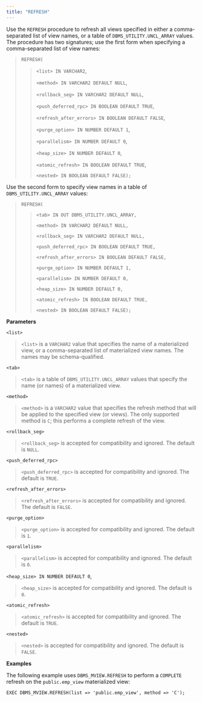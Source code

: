 ```yaml
---
title: "REFRESH"
---
```


Use the `REFRESH` procedure to refresh all views specified in either a comma-separated list of view names, or a table of `DBMS_UTILITY.UNCL_ARRAY` values. The procedure has two signatures; use the first form when specifying a comma-separated list of view names:

> `REFRESH(`
>
> > `<list> IN VARCHAR2`,
> >
> > `<method> IN VARCHAR2 DEFAULT NULL`,
> >
> > `<rollback_seg> IN VARCHAR2 DEFAULT NULL`,
> >
> > `<push_deferred_rpc> IN BOOLEAN DEFAULT TRUE`,
> >
> > `<refresh_after_errors> IN BOOLEAN DEFAULT FALSE`,
> >
> > `<purge_option> IN NUMBER DEFAULT 1`,
> >
> > `<parallelism> IN NUMBER DEFAULT 0`,
> >
> > `<heap_size> IN NUMBER DEFAULT 0`,
> >
> > `<atomic_refresh> IN BOOLEAN DEFAULT TRUE`,
> >
> > `<nested> IN BOOLEAN DEFAULT FALSE);`

Use the second form to specify view names in a table of `DBMS_UTILITY.UNCL_ARRAY` values:

> `REFRESH(`
>
> > `<tab> IN OUT DBMS_UTILITY.UNCL_ARRAY,`
> >
> > `<method> IN VARCHAR2 DEFAULT NULL,`
> >
> > `<rollback_seg> IN VARCHAR2 DEFAULT NULL,`
> >
> > `<push_deferred_rpc> IN BOOLEAN DEFAULT TRUE,`
> >
> > `<refresh_after_errors> IN BOOLEAN DEFAULT FALSE,`
> >
> > `<purge_option> IN NUMBER DEFAULT 1,`
> >
> > `<parallelism> IN NUMBER DEFAULT 0,`
> >
> > `<heap_size> IN NUMBER DEFAULT 0,`
> >
> > `<atomic_refresh> IN BOOLEAN DEFAULT TRUE,`
> >
> > `<nested> IN BOOLEAN DEFAULT FALSE);`

**Parameters**

`<list>`

> `<list>` is a `VARCHAR2` value that specifies the name of a materialized view, or a comma-separated list of materialized view names. The names may be schema-qualified.

`<tab>`

> `<tab>` is a table of `DBMS_UTILITY.UNCL_ARRAY` values that specify the name (or names) of a materialized view.

`<method>`

> `<method>` is a `VARCHAR2` value that specifies the refresh method that will be applied to the specified view (or views). The only supported method is `C`; this performs a complete refresh of the view.

`<rollback_seg>`

> `<rollback_seg>` is accepted for compatibility and ignored. The default is `NULL`.

`<push_deferred_rpc>`

> `<push_deferred_rpc>` is accepted for compatibility and ignored. The default is `TRUE`.

`<refresh_after_errors>`

> `<refresh_after_errors>` is accepted for compatibility and ignored. The default is `FALSE`.

`<purge_option>`

> `<purge_option>` is accepted for compatibility and ignored. The default is `1`.

`<parallelism>`

> `<parallelism>` is accepted for compatibility and ignored. The default is `0`.

`<heap_size> IN NUMBER DEFAULT 0`,

> `<heap_size>` is accepted for compatibility and ignored. The default is `0`.

`<atomic_refresh>`

> `<atomic_refresh>` is accepted for compatibility and ignored. The default is `TRUE`.

`<nested>`

> `<nested>` is accepted for compatibility and ignored. The default is `FALSE`.

**Examples**

The following example uses `DBMS_MVIEW.REFRESH` to perform a `COMPLETE` refresh on the `public.emp_view` materialized view:

```text
EXEC DBMS_MVIEW.REFRESH(list => 'public.emp_view', method => 'C');
```
